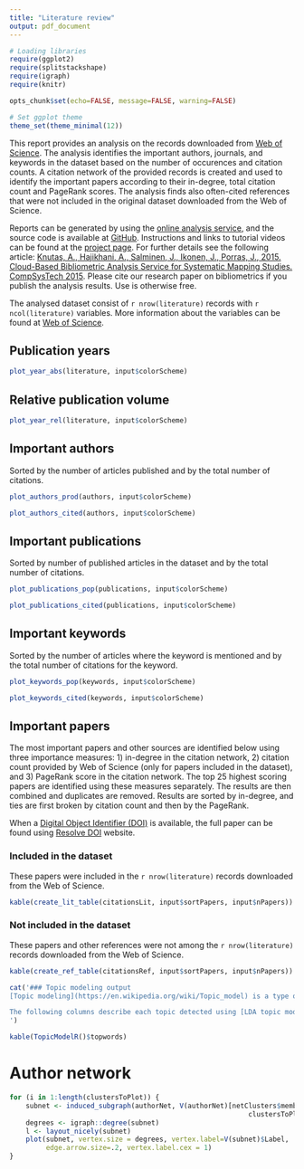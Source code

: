 ```yaml
---
title: "Literature review"
output: pdf_document
---
```


```r
# Loading libraries
require(ggplot2)
require(splitstackshape)
require(igraph)
require(knitr)

opts_chunk$set(echo=FALSE, message=FALSE, warning=FALSE)

# Set ggplot theme
theme_set(theme_minimal(12))
```

This report provides an analysis on the records downloaded from [Web of Science](http://webofscience.com). The analysis identifies the important authors, journals, and keywords in the dataset based on the number of occurences and citation counts. A citation network of the provided records is created and used to identify the important papers according to their in-degree, total citation count and PageRank scores. The analysis finds also often-cited references that were not included in the original dataset downloaded from the Web of Science.

Reports can be generated by using the [online analysis service](http://hammer.nailsproject.net/), and the source code is available at [GitHub](https://github.com/aknutas/nails). Instructions and links to tutorial videos can be found at the [project page](https://aknutas.github.io/nails/). For further details see the following article: [Knutas, A., Hajikhani, A., Salminen, J., Ikonen, J., Porras, J., 2015. Cloud-Based Bibliometric Analysis Service for Systematic Mapping Studies. CompSysTech 2015](http://www.codecamp.fi/lib/exe/fetch.php/wiki/nails-compsystech2015-preprint.pdf). Please cite our research paper on bibliometrics if you publish the analysis results. Use is otherwise free.

The analysed dataset consist of `r nrow(literature)` records with `r ncol(literature)` variables. More information about the variables can be found at [Web of Science](https://images.webofknowledge.com/WOK46/help/WOS/h_fullrec.html).

## Publication years
```r
plot_year_abs(literature, input$colorScheme)
```

## Relative publication volume
```r
plot_year_rel(literature, input$colorScheme)
```

## Important authors
Sorted by the number of articles published and by the total number of citations.
```r
plot_authors_prod(authors, input$colorScheme)
```

```r
plot_authors_cited(authors, input$colorScheme)
```

## Important publications
Sorted by number of published articles in the dataset and by the total number of citations.
```r
plot_publications_pop(publications, input$colorScheme)
```

```r
plot_publications_cited(publications, input$colorScheme)
```

## Important keywords
Sorted by the number of articles where the keyword is mentioned and by the total number of citations for the keyword.
```r
plot_keywords_pop(keywords, input$colorScheme)
```

```r
plot_keywords_cited(keywords, input$colorScheme)
```

## Important papers
The most important papers and other sources are identified below using three importance measures: 1) in-degree in the citation network, 2) citation count provided by Web of Science (only for papers included in the dataset), and 3) PageRank score in the citation network. The top 25 highest scoring papers are identified using these measures separately. The results are then combined and duplicates are removed. Results are sorted by in-degree, and ties are first broken by citation count and then by the PageRank.

When a [Digital Object Identifier (DOI)](http://www.doi.org/) is available, the full paper can be found using [Resolve DOI](https://dx.doi.org/) website.

### Included in the dataset
These papers were included in the `r nrow(literature)` records downloaded from the Web of Science.
```r
kable(create_lit_table(citationsLit, input$sortPapers, input$nPapers))
```

### Not included in the dataset
These papers and other references were not among the `r nrow(literature)` records downloaded from the Web of Science.
```r
kable(create_ref_table(citationsRef, input$sortPapers, input$nPapers))
```

```r
cat('### Topic modeling output
[Topic modeling](https://en.wikipedia.org/wiki/Topic_model) is a type of statistical text mining method for discovering common "topics" that occur in a collection of documents. A topic modeling algorithm essentially looks through the abstracts included in the datasets for clusters of co-occurring of words and groups them together by a process of similarity.

The following columns describe each topic detected using [LDA topic modeling](http://blog.echen.me/2011/08/22/introduction-to-latent-dirichlet-allocation/) by listing the ten most characteristic words in each topic. See also the [interactive visualization](output/topicmodelvis/index.html) for a better characterization of the topics and a visual representation of how (dis)similar the detected topics are to each other.
')
```

```r
kable(TopicModelR()$topwords)
```

# Author network
```r
for (i in 1:length(clustersToPlot)) {
    subnet <- induced_subgraph(authorNet, V(authorNet)[netClusters$membership == 
                                                           clustersToPlot[i]])
    degrees <- igraph::degree(subnet)
    l <- layout_nicely(subnet)
    plot(subnet, vertex.size = degrees, vertex.label=V(subnet)$Label, 
         edge.arrow.size=.2, vertex.label.cex = 1)                    
}
```

